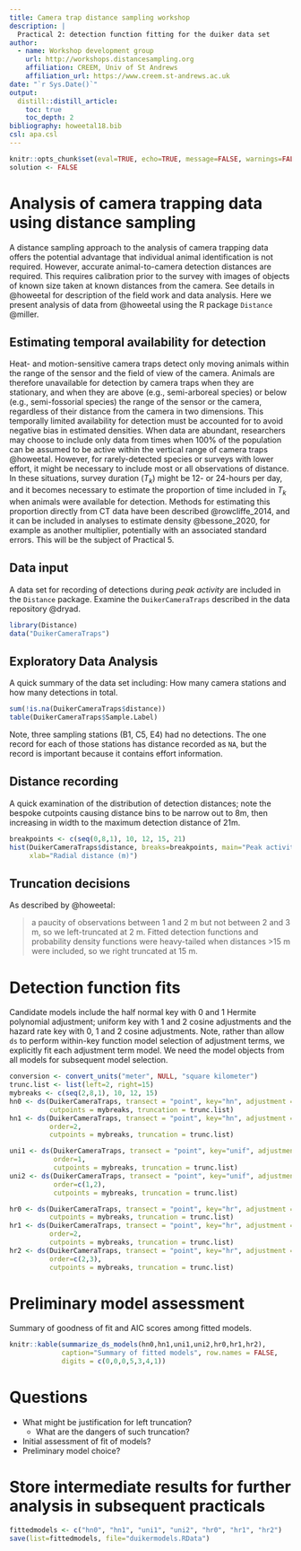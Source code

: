 ```yaml
---
title: Camera trap distance sampling workshop
description: |
  Practical 2: detection function fitting for the duiker data set
author:
  - name: Workshop development group 
    url: http://workshops.distancesampling.org
    affiliation: CREEM, Univ of St Andrews
    affiliation_url: https://www.creem.st-andrews.ac.uk
date: "`r Sys.Date()`"
output: 
  distill::distill_article:
    toc: true
    toc_depth: 2
bibliography: howeetal18.bib
csl: apa.csl
---
```


```r
knitr::opts_chunk$set(eval=TRUE, echo=TRUE, message=FALSE, warnings=FALSE)
solution <- FALSE
```

# Analysis of camera trapping data using distance sampling

A distance sampling approach to the analysis of camera trapping data offers the potential advantage that individual animal identification is not required. However, accurate animal-to-camera detection distances are required. This requires calibration prior to the survey with images of objects of known size taken at known distances from the camera. See details in @howeetal for description of the field work and data analysis. Here we present analysis of data from @howeetal using the R package `Distance` @miller.

## Estimating temporal availability for detection

Heat- and motion-sensitive camera traps detect only moving animals within the range of the sensor and the field of view of the camera. Animals are therefore unavailable for detection by camera traps when they are stationary, and when they are above (e.g., semi-arboreal species) or below (e.g., semi-fossorial species) the range of the sensor or the camera, regardless of their distance from the camera in two dimensions. This temporally limited availability for detection must be accounted for to avoid negative bias in estimated densities. When data are abundant, researchers may choose to include only data from times when 100% of the population can be assumed to be active within the vertical range of camera traps @howeetal. However, for rarely-detected species or surveys with lower effort, it might be necessary to include most or all observations of distance. In these situations, survey duration ($T_k$) might be 12- or 24-hours per day, and it becomes necessary to estimate the proportion of time included in $T_k$ when animals were available for detection. Methods for estimating this proportion directly from CT data have been described @rowcliffe_2014, and it can be included in analyses to estimate density @bessone_2020, for example as another multiplier, potentially with an associated standard errors.  This will be the subject of Practical 5.

## Data input

A data set for recording of detections during *peak activity* are included in the `Distance` package. Examine the `DuikerCameraTraps` described in the data repository @dryad.

```r
library(Distance)
data("DuikerCameraTraps")
```

## Exploratory Data Analysis

A quick summary of the data set including: How many camera stations and how many detections in total.

```r
sum(!is.na(DuikerCameraTraps$distance))
table(DuikerCameraTraps$Sample.Label)
```

Note, three sampling stations (B1, C5, E4) had no detections. The one record for each of those stations has distance recorded as `NA`, but the record is important because it contains effort information.

## Distance recording

A quick examination of the distribution of detection distances; note the bespoke cutpoints causing distance bins to be narrow out to 8m, then increasing in width to the maximum detection distance of 21m.

```r
breakpoints <- c(seq(0,8,1), 10, 12, 15, 21)
hist(DuikerCameraTraps$distance, breaks=breakpoints, main="Peak activity data set",
     xlab="Radial distance (m)")
```

## Truncation decisions

As described by @howeetal:

> a paucity of observations between 1 and 2 m but not between 2 and 3 m, so we left-truncated at 2 m. Fitted detection functions and probability density functions were heavy-tailed when distances \>15 m were included, so we right truncated at 15 m.

# Detection function fits


Candidate models include the half normal key with 0 and 1 Hermite polynomial adjustment; uniform key with 1 and 2 cosine adjustments and the hazard rate key with 0, 1 and 2 cosine adjustments.  Note, rather than allow `ds` to perform within-key function model selection of adjustment terms, we explicitly fit each adjustment term model.  We need the model objects from all models for subsequent model selection.

```r
conversion <- convert_units("meter", NULL, "square kilometer")
trunc.list <- list(left=2, right=15)
mybreaks <- c(seq(2,8,1), 10, 12, 15)
hn0 <- ds(DuikerCameraTraps, transect = "point", key="hn", adjustment = NULL,
          cutpoints = mybreaks, truncation = trunc.list)
hn1 <- ds(DuikerCameraTraps, transect = "point", key="hn", adjustment = "herm",
          order=2,
          cutpoints = mybreaks, truncation = trunc.list)

uni1 <- ds(DuikerCameraTraps, transect = "point", key="unif", adjustment = "cos",
           order=1,
           cutpoints = mybreaks, truncation = trunc.list)
uni2 <- ds(DuikerCameraTraps, transect = "point", key="unif", adjustment = "cos",
           order=c(1,2),
           cutpoints = mybreaks, truncation = trunc.list)

hr0 <- ds(DuikerCameraTraps, transect = "point", key="hr", adjustment = NULL,
          cutpoints = mybreaks, truncation = trunc.list)
hr1 <- ds(DuikerCameraTraps, transect = "point", key="hr", adjustment = "cos",
          order=2,
          cutpoints = mybreaks, truncation = trunc.list)
hr2 <- ds(DuikerCameraTraps, transect = "point", key="hr", adjustment = "cos",
          order=c(2,3),
          cutpoints = mybreaks, truncation = trunc.list)
```

# Preliminary model assessment

Summary of goodness of fit and AIC scores among fitted models.

```r
knitr::kable(summarize_ds_models(hn0,hn1,uni1,uni2,hr0,hr1,hr2),
             caption="Summary of fitted models", row.names = FALSE,
             digits = c(0,0,0,5,3,4,1))
```

# Questions
- What might be justification for left truncation?
  - What are the dangers of such truncation?
- Initial assessment of fit of models?
- Preliminary model choice?


# Store intermediate results for further analysis in subsequent practicals

```r
fittedmodels <- c("hn0", "hn1", "uni1", "uni2", "hr0", "hr1", "hr2")
save(list=fittedmodels, file="duikermodels.RData")
```
